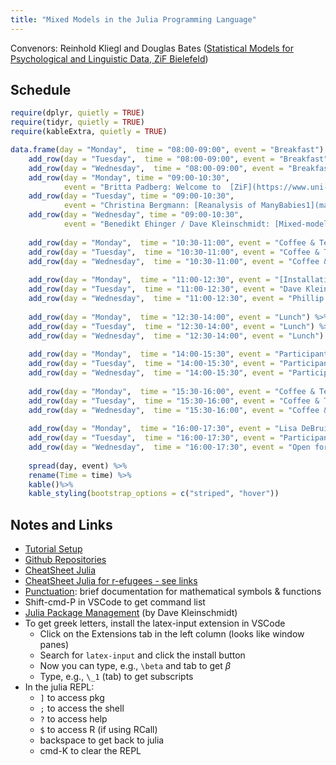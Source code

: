 ```yaml
---
title: "Mixed Models in the Julia Programming Language"
---
```


Convenors: Reinhold Kliegl and Douglas Bates ([Statistical Models for Psychological and Linguistic Data, ZiF Bielefeld](https://www.uni-bielefeld.de/(en)/ZiF/KG/2019StatModels/))

## Schedule

```r
require(dplyr, quietly = TRUE)
require(tidyr, quietly = TRUE)
require(kableExtra, quietly = TRUE)

data.frame(day = "Monday",  time = "08:00-09:00", event = "Breakfast") %>%
    add_row(day = "Tuesday",  time = "08:00-09:00", event = "Breakfast") %>%
    add_row(day = "Wednesday",  time = "08:00-09:00", event = "Breakfast") %>%
    add_row(day = "Monday", time = "09:00-10:30", 
            event = "Britta Padberg: Welcome to  [ZiF](https://www.uni-bielefeld.de/(en)/ZiF/)\n\nDouglas Bates: [Introduction to the Julia-based MixedModels package](intro.html)") %>%
    add_row(day = "Tuesday", time = "09:00-10:30", 
            event = "Christina Bergmann: [Reanalysis of ManyBabies1](manybabies.html)\n\nPhillip Alday: [ MixedModels.PCA()](MixedModelsPCA.html)") %>%
    add_row(day = "Wednesday", time = "09:00-10:30", 
            event = "Benedikt Ehinger / Dave Kleinschmidt: [Mixed-model timeseries analysis](https://www.unfoldtoolbox.org/index.html), see [Julia version - very alpha](https://github.com/unfoldtoolbox/unfold.jl)\n\nHannes Matuschek: [Prewhitening of LMMs](https://github.com/RePsychLing/PreWhitening)") %>%
    
    add_row(day = "Monday",  time = "10:30-11:00", event = "Coffee & Tea") %>%
    add_row(day = "Tuesday",  time = "10:30-11:00", event = "Coffee & Tea") %>%
    add_row(day = "Wednesday",  time = "10:30-11:00", event = "Coffee & Tea") %>%
    
    add_row(day = "Monday",  time = "11:00-12:30", event = "[Installation Check](https://github.com/RePsychLing/TutorialSetup)\n\nReinhold Kliegl: [Workflow for a complex LMM example](complex.html)") %>%
    add_row(day = "Tuesday",  time = "11:00-12:30", event = "Dave Kleinschmidt: [StatsModels.jl tour: Contrasts, `@formula`, and Terms](https://repsychling.github.io/contrasts-and-formula/)\n\nBayoan Calderon: Setup of a Julia environment and projects](https://github.com/RePsychLing/Julia-Tips)") %>%
    add_row(day = "Wednesday",  time = "11:00-12:30", event = "Phillip Alday: [MixedModels-lme4 bridge](https://github.com/RePsychLing/MixedModels-lme4-bridge)\n\nDouglas Bates: [Parametric bootstrapping](https://github.com/RePsychLing/Bootstrapping)\n\nPhillip Alday: [Parallel threads](https://github.com/RePsychLing/Parallelism)") %>%
    
    add_row(day = "Monday",  time = "12:30-14:00", event = "Lunch") %>%
    add_row(day = "Tuesday",  time = "12:30-14:00", event = "Lunch") %>%
    add_row(day = "Wednesday",  time = "12:30-14:00", event = "Lunch") %>%
    
    add_row(day = "Monday",  time = "14:00-15:30", event = "Participant Issues") %>%
    add_row(day = "Tuesday",  time = "14:00-15:30", event = "Participant Issues") %>%
    add_row(day = "Wednesday",  time = "14:00-15:30", event = "Participant Issues") %>%
    
    add_row(day = "Monday",  time = "15:30-16:00", event = "Coffee & Tea") %>%
    add_row(day = "Tuesday",  time = "15:30-16:00", event = "Coffee & Tea") %>%
    add_row(day = "Wednesday",  time = "15:30-16:00", event = "Coffee & Tea") %>%
    
    add_row(day = "Monday",  time = "16:00-17:30", event = "Lisa DeBruine: [Power simulation](powersim.html)") %>%
    add_row(day = "Tuesday",  time = "16:00-17:30", event = "Participant Issues") %>%
    add_row(day = "Wednesday",  time = "16:00-17:30", event = "Open forum feedback") %>%
    
    spread(day, event) %>%
    rename(Time = time) %>%
    kable()%>%
    kable_styling(bootstrap_options = c("striped", "hover"))
```


## Notes and Links

* [Tutorial Setup](https://github.com/RePsychLing/TutorialSetup)
* [Github Repositories](https://github.com/RePsychLing)
* [CheatSheet Julia](https://juliadocs.github.io/Julia-Cheat-Sheet/)
* [CheatSheet Julia for r-efugees - see links](https://github.com/JuliaData/DataFrames.jl/issues/1530)
* [Punctuation](https://docs.julialang.org/en/v1/base/punctuation/): brief documentation for mathematical symbols & functions
* Shift-cmd-P in VSCode to get command list
* [Julia Package Management](pkg.html) (by Dave Kleinschmidt)
* To get greek letters, install the latex-input extension in VSCode
    - Click on the Extensions tab in the left column (looks like window panes)
    - Search for `latex-input` and click the install button
    - Now you can type, e.g., `\beta` and tab to get $\beta$
    - Type, e.g., `\_1` (tab) to get subscripts
* In the julia REPL:
    - `]` to access pkg
    - `;` to access the shell
    - `?` to access help
    - `$` to access R (if using RCall)
    - backspace to get back to julia
    - cmd-K to clear the REPL


    
